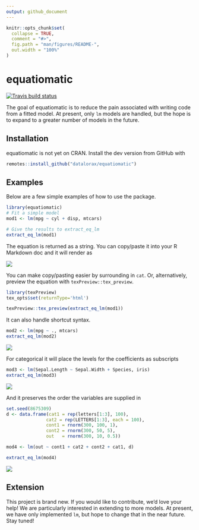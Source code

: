 ```yaml
---
output: github_document
---
```


<!-- README.md is generated from README.Rmd. Please edit that file -->

```r
knitr::opts_chunk$set(
  collapse = TRUE,
  comment = "#>",
  fig.path = "man/figures/README-",
  out.width = "100%"
)
```
# equatiomatic

<!-- badges: start -->
[![Travis build status](https://travis-ci.org/datalorax/equatiomatic.svg?branch=master)](https://travis-ci.org/datalorax/equatiomatic)
<!-- badges: end -->

The goal of equatiomatic is to reduce the pain associated with writing \LaTex 
code from a fitted model. At present, only `lm` models are handled, but the 
hope is to expand to a greater number of models in the future.

## Installation

equatiomatic is not yet on CRAN. Install the dev version from GitHub with

``` r
remotes::install_github("datalorax/equatiomatic")
```

## Examples
Below are a few simple examples of how to use the package. 


```r
library(equatiomatic)
# Fit a simple model
mod1 <- lm(mpg ~ cyl + disp, mtcars)

# Give the results to extract_eq_lm
extract_eq_lm(mod1)
```

The equation is returned as a string. You can copy/paste it into your R Markdown
doc and it will render as

![](man/figures/eq1.png)

You can make copy/pasting easier by surrounding in `cat`. Or, alternatively,
preview the equation with `texPreview::tex_preview`.


```r
library(texPreview)
tex_opts$set(returnType='html')
```

```r
texPreview::tex_preview(extract_eq_lm(mod1))
```

It can also handle shortcut syntax. 

```r
mod2 <- lm(mpg ~ ., mtcars)
extract_eq_lm(mod2)
```

![](man/figures/eq2.png)

For categorical it will place the levels for the coefficients as subscripts

```r
mod3 <- lm(Sepal.Length ~ Sepal.Width + Species, iris)
extract_eq_lm(mod3)
```

![](man/figures/eq3.png)

And it preserves the order the variables are supplied in

```r
set.seed(8675309)
d <- data.frame(cat1 = rep(letters[1:3], 100),
               cat2 = rep(LETTERS[1:3], each = 100),
               cont1 = rnorm(300, 100, 1),
               cont2 = rnorm(300, 50, 5),
               out   = rnorm(300, 10, 0.5))

mod4 <- lm(out ~ cont1 + cat2 + cont2 + cat1, d)

extract_eq_lm(mod4)
```

![](man/figures/eq4.png)

## Extension
This project is brand new. If you would like to contribute, we'd love your help!
We are particularly interested in extending to more models. At present, we have
only implemented `lm`, but hope to change that in the near future. Stay tuned!


